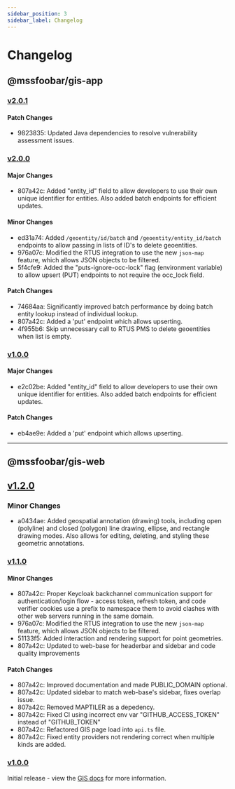 ```yaml
---
sidebar_position: 3
sidebar_label: Changelog
---
```


# Changelog

## @mssfoobar/gis-app

### [v2.0.1](https://github.com/mssfoobar/gis/releases/tag/gis-app%2Fv2.0.1)

#### Patch Changes

- 9823835: Updated Java dependencies to resolve vulnerability assessment issues.

### [v2.0.0](https://github.com/mssfoobar/gis/releases/tag/gis-app%2Fv2.0.0)

#### Major Changes

-   807a42c: Added "entity_id" field to allow developers to use their own unique identifier for entities. Also added batch endpoints for efficient updates.

#### Minor Changes

-   ed31a74: Added `/geoentity/id/batch` and `/geoentity/entity_id/batch` endpoints to allow passing in lists of ID's to delete geoentities.
-   976a07c: Modified the RTUS integration to use the new `json-map` feature, which allows JSON objects to be filtered.
-   5f4cfe9: Added the "puts-ignore-occ-lock" flag (environment variable) to allow upsert (PUT) endpoints to not require the occ_lock field.

#### Patch Changes

-   74684aa: Significantly improved batch performance by doing batch entity lookup instead of individual lookup.
-   807a42c: Added a 'put' endpoint which allows upserting.
-   4f955b6: Skip unnecessary call to RTUS PMS to delete geoentities when list is empty.

### [v1.0.0](https://github.com/mssfoobar/gis/releases/tag/gis-service%2Fv1.0.0)

#### Major Changes

-   e2c02be: Added "entity_id" field to allow developers to use their own unique identifier for entities. Also added batch endpoints for efficient updates.

#### Patch Changes

-   eb4ae9e: Added a 'put' endpoint which allows upserting.

---

## @mssfoobar/gis-web

## [v1.2.0](https://github.com/mssfoobar/gis/releases/tag/gis-web%2Fv1.2.0)

### Minor Changes

-   a0434ae: Added geospatial annotation (drawing) tools, including open (polyline) and closed (polygon) line drawing,
    ellipse, and rectangle drawing modes. Also allows for editing, deleting, and styling these geometric annotations.

### [v1.1.0](https://github.com/mssfoobar/gis/releases/tag/gis-web%2Fv1.1.0)

#### Minor Changes

-   807a42c: Proper Keycloak backchannel communication support for authentication/login flow - access token, refresh token, and code verifier cookies use a prefix to namespace them to avoid clashes with other web servers running in the same domain.
-   976a07c: Modified the RTUS integration to use the new `json-map` feature, which allows JSON objects to be filtered.
-   51133f5: Added interaction and rendering support for point geometries.
-   807a42c: Updated to web-base for headerbar and sidebar and code quality improvements

#### Patch Changes

-   807a42c: Improved documentation and made PUBLIC_DOMAIN optional.
-   807a42c: Updated sidebar to match web-base's sidebar, fixes overlap issue.
-   807a42c: Removed MAPTILER as a depedency.
-   807a42c: Fixed CI using incorrect env var "GITHUB_ACCESS_TOKEN" instead of "GITHUB_TOKEN"
-   807a42c: Refactored GIS page load into `api.ts` file.
-   807a42c: Fixed entity providers not rendering correct when multiple kinds are added.

### [v1.0.0](https://github.com/mssfoobar/gis/releases/tag/gis-web%2Fv1.0.0)

Initial release - view the [GIS docs](../overview.mdx) for more information.
